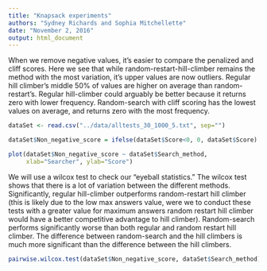 ```yaml
---
title: "Knapsack experiments"
authors: "Sydney Richards and Sophia Mitchellette"
date: "November 2, 2016"
output: html_document
---
```


When we remove negative values, it's easier to compare the penalized and cliff scores. Here we see that while random-restart-hill-climber remains the method with the most variation, it's upper values are now outliers. Regular hill climber's middle 50% of values are higher on average than random-restart's. Regular hill-climber could arguably be better because it returns zero with lower frequency. Random-search with cliff scoring has the lowest values on average, and returns zero with the most frequency.

```r
dataSet <- read.csv("../data/alltests_30_1000_5.txt", sep="")

dataSet$Non_negative_score = ifelse(dataSet$Score<0, 0, dataSet$Score)

plot(dataSet$Non_negative_score ~ dataSet$Search_method,
     xlab="Searcher", ylab="Score")
```

We will use a wilcox test to check our "eyeball statistics." The wilcox test shows that there is a lot of variation between the different methods. Significantly, regular hill-climber outperforms random-restart hill climber (this is likely due to the low max answers value, were we to conduct these tests with a greater value for maximum answers random restart hill climber would have a better competitive advantage to hill climber). Random-search performs significantly worse than both regular and random restart hill climber. The difference between random-search and the hill climbers is much more significant than the difference between the hill climbers.

```r
pairwise.wilcox.test(dataSet$Non_negative_score, dataSet$Search_method)
```